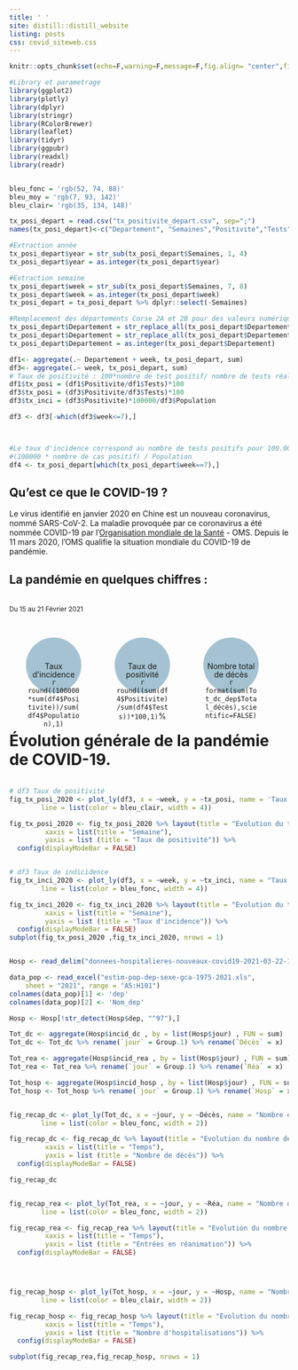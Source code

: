 ```yaml
---
title: ' '
site: distill::distill_website
listing: posts
css: covid_siteweb.css
---
```



<style>
.box {
    display: flex;
    flex-wrap: wrap;
    align-items: center;
    align-content: space-between;

}
  

.circle {
    margin: 30px;
    width:100px;
    background: #A4C2D1;
    height:100px;
    text-align:center;
    border-radius:100px;
    <strong>line-height: 90px; /* 100 - 10 */</strong>
}

.circle.multi-line {
    line-height:15px;
    height:70px;
    padding-top:30px;
    /* 70 + 30 = 100 */
}


span.bulle {
    position: relative;
    z-index: 24;
    cursor: pointer;
}
</style>


```r
knitr::opts_chunk$set(echo=F,warning=F,message=F,fig.align= "center",fig.height= 5, fig.width= 8.5)
```

```r
#Library et parametrage
library(ggplot2)
library(plotly)
library(dplyr)
library(stringr)
library(RColorBrewer)
library(leaflet)
library(tidyr)
library(ggpubr)
library(readxl)
library(readr)


bleu_fonc = 'rgb(52, 74, 88)'
bleu_moy = 'rgb(7, 93, 142)'
bleu_clair= 'rgb(35, 134, 148)'
```


```r
tx_posi_depart = read.csv("tx_positivite_depart.csv", sep=";")
names(tx_posi_depart)<-c("Departement", "Semaines","Positivite","Tests","Classe_Age","Population")

#Extraction année
tx_posi_depart$year = str_sub(tx_posi_depart$Semaines, 1, 4) 
tx_posi_depart$year = as.integer(tx_posi_depart$year)

#Extraction semaine
tx_posi_depart$week = str_sub(tx_posi_depart$Semaines, 7, 8) 
tx_posi_depart$week = as.integer(tx_posi_depart$week)
tx_posi_depart = tx_posi_depart %>% dplyr::select(-Semaines)

#Remplacement des départements Corse 2A et 2B pour des valeurs numériques.
tx_posi_depart$Departement = str_replace_all(tx_posi_depart$Departement, fixed("2B"), "200")
tx_posi_depart$Departement = str_replace_all(tx_posi_depart$Departement, fixed("2A"), "201")
tx_posi_depart$Departement = as.integer(tx_posi_depart$Departement)

df1<- aggregate(.~ Departement + week, tx_posi_depart, sum)
df3<- aggregate(.~ week, tx_posi_depart, sum)
# Taux de positivité : 100*nombre de test positif/ nombre de tests réalisés
df1$tx_posi = (df1$Positivite/df1$Tests)*100
df3$tx_posi = (df3$Positivite/df3$Tests)*100
df3$tx_inci = (df3$Positivite)*100000/df3$Population

df3 <- df3[-which(df3$week<=7),]



#Le taux d'incidence correspond au nombre de tests positifs pour 100.000 habitants. Il est calculé de la manière suivante :
#(100000 * nombre de cas positif) / Population
df4 <- tx_posi_depart[which(tx_posi_depart$week==7),]
```


## Qu'est ce que le COVID-19 ? 
Le virus identifié en janvier 2020 en Chine est un nouveau coronavirus, nommé SARS-CoV-2. La maladie provoquée par ce coronavirus a été nommée COVID-19 par l’[Organisation mondiale de la Santé](https://www.who.int/fr/emergencies/diseases/novel-coronavirus-2019/advice-for-public) - OMS. Depuis le 11 mars 2020, l’OMS qualifie la situation mondiale du COVID-19 de pandémie.

## La pandémie en quelques chiffres :
<br/>
<small> Du 15 au 21 Février 2021</small>
<br/>

<div class="box"><div class="circle multi-line">Taux d'incidence <br/> `r round((100000*sum(df4$Positivite))/sum(df4$Population),1)` 
</div>
<div class="circle multi-line"> Taux de positivité <br/> `r round((sum(df4$Positivite)/sum(df4$Tests))*100,1)`%
</div>

<div class="circle multi-line"> Nombre total de décès <br/>
`r format(sum(Tot_dc_dep$Total_décès),scientific=FALSE)`
</div>

# Évolution générale de la pandémie de COVID-19.

```r
# df3 Taux de positivité 
fig_tx_posi_2020 <- plot_ly(df3, x = ~week, y = ~tx_posi, name = 'Taux de positivité', type = 'scatter', mode = 'lines',
        line = list(color = bleu_clair, width = 4)) 

fig_tx_posi_2020 <- fig_tx_posi_2020 %>% layout(title = "Evolution du taux de positivité du Covid-19 en 2020",
         xaxis = list(title = "Semaine"),
         yaxis = list (title = "Taux de positivité")) %>%
  config(displayModeBar = FALSE)

```




```r
# df3 Taux de indicidence 
fig_tx_inci_2020 <- plot_ly(df3, x = ~week, y = ~tx_inci, name = "Taux d'incidence", type = 'scatter', mode = 'lines',
        line = list(color = bleu_fonc, width = 4)) 

fig_tx_inci_2020 <- fig_tx_inci_2020 %>% layout(title = "Evolution du taux d'incidence et de positivité du Covid-19 en 2020",
         xaxis = list(title = "Semaine"),
         yaxis = list (title = "Taux d'incidence")) %>%
  config(displayModeBar = FALSE)
subplot(fig_tx_posi_2020 ,fig_tx_inci_2020, nrows = 1)
```

```r
Hosp <- read_delim("donnees-hospitalieres-nouveaux-covid19-2021-03-22-17h09.csv",";")

data_pop <- read_excel("estim-pop-dep-sexe-gca-1975-2021.xls", 
    sheet = "2021", range = "A5:H101")
colnames(data_pop)[1] <- 'dep'  
colnames(data_pop)[2] <- 'Nom_dep'  

Hosp <- Hosp[!str_detect(Hosp$dep, "^97"),]

Tot_dc <- aggregate(Hosp$incid_dc , by = list(Hosp$jour) , FUN = sum)
Tot_dc <- Tot_dc %>% rename(`jour` = Group.1) %>% rename(`Décès` = x)

Tot_rea <- aggregate(Hosp$incid_rea , by = list(Hosp$jour) , FUN = sum)
Tot_rea <- Tot_rea %>% rename(`jour` = Group.1) %>% rename(`Réa` = x)

Tot_hosp <- aggregate(Hosp$incid_hosp , by = list(Hosp$jour) , FUN = sum)
Tot_hosp <- Tot_hosp %>% rename(`jour` = Group.1) %>% rename(`Hosp` = x)

```

```r
fig_recap_dc <- plot_ly(Tot_dc, x = ~jour, y = ~Décès, name = "Nombre de décès", type = 'scatter', mode = 'lines',
        line = list(color = bleu_fonc, width = 2)) 

fig_recap_dc <- fig_recap_dc %>% layout(title = "Evolution du nombre de décès liés au Covid-19 en France",
         xaxis = list(title = "Temps"),
         yaxis = list (title = "Nombre de décès")) %>%
  config(displayModeBar = FALSE)

fig_recap_dc
```

```r
fig_recap_rea <- plot_ly(Tot_rea, x = ~jour, y = ~Réa, name = "Nombre de Réanimations", type = 'scatter', mode = 'lines',
        line = list(color = bleu_fonc, width = 2)) 

fig_recap_rea <- fig_recap_rea %>% layout(title = "Evolution du nombre d'entrées en réanimation liés au Covid-19 en France",
         xaxis = list(title = "Temps"),
         yaxis = list (title = "Entrées en réanimation")) %>%
  config(displayModeBar = FALSE)




```

```r
fig_recap_hosp <- plot_ly(Tot_hosp, x = ~jour, y = ~Hosp, name = "Nombre d'hospitalisations", type = 'scatter', mode = 'lines',
        line = list(color = bleu_clair, width = 2)) 

fig_recap_hosp <- fig_recap_hosp %>% layout(title = "Evolution du nombre d'hospitalisations et de réanimations liés au Covid-19 en France",
         xaxis = list(title = "Temps"),
         yaxis = list (title = "Nombre d'hospitalisations")) %>%
  config(displayModeBar = FALSE)

subplot(fig_recap_rea,fig_recap_hosp, nrows = 1)

```